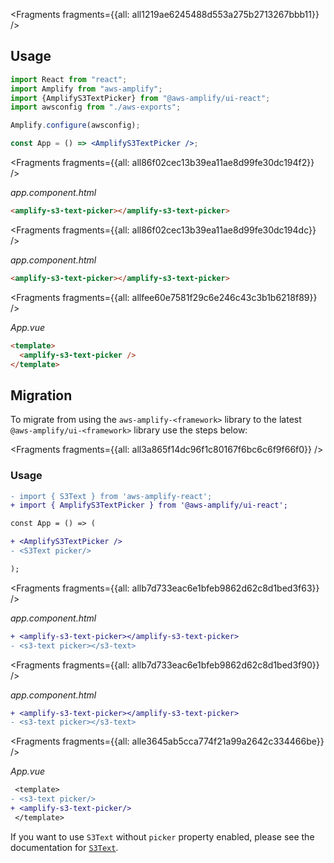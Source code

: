 


<Fragments fragments={{all: all1219ae6245488d553a275b2713267bbb11}} />

## Usage

<FilterContent framework="react">

```jsx
import React from "react";
import Amplify from "aws-amplify";
import {AmplifyS3TextPicker} from "@aws-amplify/ui-react";
import awsconfig from "./aws-exports";

Amplify.configure(awsconfig);

const App = () => <AmplifyS3TextPicker />;
```

</FilterContent>

<FilterContent framework="angular">




<Fragments fragments={{all: all86f02cec13b39ea11ae8d99fe30dc194f2}} />

_app.component.html_

```html
<amplify-s3-text-picker></amplify-s3-text-picker>
```

</FilterContent>

<FilterContent framework="ionic">




<Fragments fragments={{all: all86f02cec13b39ea11ae8d99fe30dc194dc}} />

_app.component.html_

```html
<amplify-s3-text-picker></amplify-s3-text-picker>
```

</FilterContent>

<FilterContent framework="vue">




<Fragments fragments={{all: allfee60e7581f29c6e246c43c3b1b6218f89}} />

_App.vue_

```html
<template>
  <amplify-s3-text-picker />
</template>
```

</FilterContent>

<ui-component-props tag="amplify-s3-text-picker" prop-type="attr" use-table-headers></ui-component-props>

## Migration

To migrate from using the `aws-amplify-<framework>` library to the latest `@aws-amplify/ui-<framework>` library use the steps below:




<Fragments fragments={{all: all3a865f14dc96f1c80167f6bc6c6f9f66f0}} />

### Usage

<FilterContent framework="react">

```diff
- import { S3Text } from 'aws-amplify-react';
+ import { AmplifyS3TextPicker } from '@aws-amplify/ui-react';

const App = () => (

+ <AmplifyS3TextPicker />
- <S3Text picker/>

);
```

</FilterContent>

<FilterContent framework="angular">




<Fragments fragments={{all: allb7d733eac6e1bfeb9862d62c8d1bed3f63}} />

_app.component.html_

```diff
+ <amplify-s3-text-picker></amplify-s3-text-picker>
- <s3-text picker></s3-text>
```

</FilterContent>

<FilterContent framework="ionic">




<Fragments fragments={{all: allb7d733eac6e1bfeb9862d62c8d1bed3f90}} />

_app.component.html_

```diff
+ <amplify-s3-text-picker></amplify-s3-text-picker>
- <s3-text picker></s3-text>
```

</FilterContent>

<FilterContent framework="vue">




<Fragments fragments={{all: alle3645ab5cca774f21a99a2642c334466be}} />

_App.vue_

```diff
 <template>
- <s3-text picker/>
+ <amplify-s3-text-picker/>
 </template>
```

</FilterContent>

If you want to use `S3Text` without `picker` property enabled, please see the documentation for [`S3Text`](/ui/storage/s3-text).
